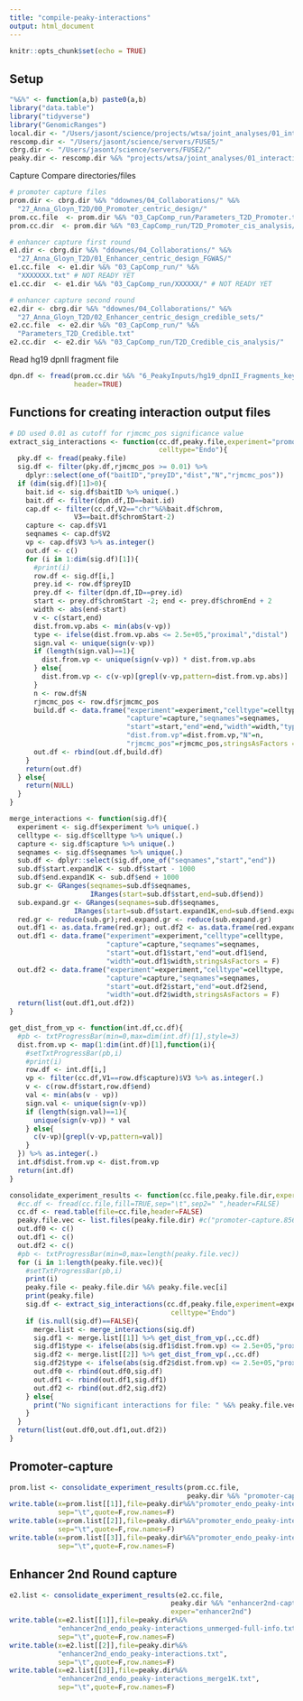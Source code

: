 ```yaml
---
title: "compile-peaky-interactions"
output: html_document
---
```


```r
knitr::opts_chunk$set(echo = TRUE)
```

## Setup 

```r
"%&%" <- function(a,b) paste0(a,b)
library("data.table")
library("tidyverse")
library("GenomicRanges")
local.dir <- "/Users/jasont/science/projects/wtsa/joint_analyses/01_interaction-mapping/"
rescomp.dir <- "/Users/jasont/science/servers/FUSE5/"
cbrg.dir <- "/Users/jasont/science/servers/FUSE2/"
peaky.dir <- rescomp.dir %&% "projects/wtsa/joint_analyses/01_interaction-mapping/peaky_interactions/"
```

Capture Compare directories/files 

```r
# promoter capture files 
prom.dir <- cbrg.dir %&% "ddownes/04_Collaborations/" %&%
  "27_Anna_Gloyn_T2D/00_Promoter_centric_design/"
prom.cc.file  <- prom.dir %&% "03_CapComp_run/Parameters_T2D_Promoter.txt"
prom.cc.dir  <- prom.dir %&% "03_CapComp_run/T2D_Promoter_cis_analysis/"

# enhancer capture first round  
e1.dir <- cbrg.dir %&% "ddownes/04_Collaborations/" %&%
  "27_Anna_Gloyn_T2D/01_Enhancer_centric_design_FGWAS/"
e1.cc.file  <- e1.dir %&% "03_CapComp_run/" %&%
  "XXXXXXX.txt" # NOT READY YET 
e1.cc.dir  <- e1.dir %&% "03_CapComp_run/XXXXXX/" # NOT READY YET 

# enhancer capture second round  
e2.dir <- cbrg.dir %&% "ddownes/04_Collaborations/" %&%
  "27_Anna_Gloyn_T2D/02_Enhancer_centric_design_credible_sets/"
e2.cc.file  <- e2.dir %&% "03_CapComp_run/" %&%
  "Parameters_T2D_Credible.txt"
e2.cc.dir  <- e2.dir %&% "03_CapComp_run/T2D_Credible_cis_analysis/"
```

Read hg19 dpnII fragment file 

```r
dpn.df <- fread(prom.cc.dir %&% "6_PeakyInputs/hg19_dpnII_Fragments_key.bed",
                header=TRUE)
```

## Functions for creating interaction output files 

```r
# DD used 0.01 as cutoff for rjmcmc_pos significance value 
extract_sig_interactions <- function(cc.df,peaky.file,experiment="promoter",
                                     celltype="Endo"){
  pky.df <- fread(peaky.file)
  sig.df <- filter(pky.df,rjmcmc_pos >= 0.01) %>% 
    dplyr::select(one_of("baitID","preyID","dist","N","rjmcmc_pos"))
  if (dim(sig.df)[1]>0){
    bait.id <- sig.df$baitID %>% unique(.)
    bait.df <- filter(dpn.df,ID==bait.id)
    cap.df <- filter(cc.df,V2=="chr"%&%bait.df$chrom,
                V3==bait.df$chromStart-2)
    capture <- cap.df$V1
    seqnames <- cap.df$V2
    vp <- cap.df$V3 %>% as.integer()
    out.df <- c()
    for (i in 1:dim(sig.df)[1]){
      #print(i)
      row.df <- sig.df[i,]
      prey.id <- row.df$preyID
      prey.df <- filter(dpn.df,ID==prey.id)
      start <- prey.df$chromStart -2; end <- prey.df$chromEnd + 2
      width <- abs(end-start)
      v <- c(start,end)
      dist.from.vp.abs <- min(abs(v-vp))
      type <- ifelse(dist.from.vp.abs <= 2.5e+05,"proximal","distal")
      sign.val <- unique(sign(v-vp))
      if (length(sign.val)==1){
        dist.from.vp <- unique(sign(v-vp)) * dist.from.vp.abs
      } else{
        dist.from.vp <- c(v-vp)[grepl(v-vp,pattern=dist.from.vp.abs)]
      }
      n <- row.df$N
      rjmcmc_pos <- row.df$rjmcmc_pos
      build.df <- data.frame("experiment"=experiment,"celltype"=celltype,
                             "capture"=capture,"seqnames"=seqnames,
                             "start"=start,"end"=end,"width"=width,"type"=type,
                             "dist.from.vp"=dist.from.vp,"N"=n,
                             "rjmcmc_pos"=rjmcmc_pos,stringsAsFactors = F)
      out.df <- rbind(out.df,build.df)
    }
    return(out.df)    
  } else{
    return(NULL)
  }
}

merge_interactions <- function(sig.df){
  experiment <- sig.df$experiment %>% unique(.)
  celltype <- sig.df$celltype %>% unique(.)
  capture <- sig.df$capture %>% unique(.)
  seqnames <- sig.df$seqnames %>% unique(.)
  sub.df <- dplyr::select(sig.df,one_of("seqnames","start","end"))
  sub.df$start.expand1K <- sub.df$start - 1000
  sub.df$end.expand1K <- sub.df$end + 1000
  sub.gr <- GRanges(seqnames=sub.df$seqnames,
                    IRanges(start=sub.df$start,end=sub.df$end))
  sub.expand.gr <- GRanges(seqnames=sub.df$seqnames,
                IRanges(start=sub.df$start.expand1K,end=sub.df$end.expand1K))
  red.gr <- reduce(sub.gr);red.expand.gr <- reduce(sub.expand.gr)
  out.df1 <- as.data.frame(red.gr); out.df2 <- as.data.frame(red.expand.gr)
  out.df1 <- data.frame("experiment"=experiment,"celltype"=celltype,
                        "capture"=capture,"seqnames"=seqnames,
                        "start"=out.df1$start,"end"=out.df1$end,
                        "width"=out.df1$width,stringsAsFactors = F)
  out.df2 <- data.frame("experiment"=experiment,"celltype"=celltype,
                        "capture"=capture,"seqnames"=seqnames,
                        "start"=out.df2$start,"end"=out.df2$end,
                        "width"=out.df2$width,stringsAsFactors = F)
  return(list(out.df1,out.df2))
}

get_dist_from_vp <- function(int.df,cc.df){
  #pb <- txtProgressBar(min=0,max=dim(int.df)[1],style=3)
  dist.from.vp <- map(1:dim(int.df)[1],function(i){
    #setTxtProgressBar(pb,i)
    #print(i)
    row.df <- int.df[i,]
    vp <- filter(cc.df,V1==row.df$capture)$V3 %>% as.integer(.)
    v <- c(row.df$start,row.df$end)
    val <- min(abs(v - vp))
    sign.val <- unique(sign(v-vp))
    if (length(sign.val)==1){
      unique(sign(v-vp)) * val
    } else{
      c(v-vp)[grepl(v-vp,pattern=val)]
    }
  }) %>% as.integer(.)
  int.df$dist.from.vp <- dist.from.vp
  return(int.df)
}

```


```r

consolidate_experiment_results <- function(cc.file,peaky.file.dir,exper="promoter"){
  #cc.df <- fread(cc.file,fill=TRUE,sep="\t",sep2=" ",header=FALSE)
  cc.df <- read.table(file=cc.file,header=FALSE)
  peaky.file.vec <- list.files(peaky.file.dir) #c("promoter-capture.856876.peaky-output.txt")#
  out.df0 <- c()
  out.df1 <- c()
  out.df2 <- c() 
  #pb <- txtProgressBar(min=0,max=length(peaky.file.vec))
  for (i in 1:length(peaky.file.vec)){
    #setTxtProgressBar(pb,i)
    print(i)
    peaky.file <- peaky.file.dir %&% peaky.file.vec[i]
    print(peaky.file)
    sig.df <- extract_sig_interactions(cc.df,peaky.file,experiment=exper,
                                        celltype="Endo")
    if (is.null(sig.df)==FALSE){
      merge.list <- merge_interactions(sig.df)
      sig.df1 <- merge.list[[1]] %>% get_dist_from_vp(.,cc.df)
      sig.df1$type <- ifelse(abs(sig.df1$dist.from.vp) <= 2.5e+05,"proximal","distal")
      sig.df2 <- merge.list[[2]] %>% get_dist_from_vp(.,cc.df)
      sig.df2$type <- ifelse(abs(sig.df2$dist.from.vp) <= 2.5e+05,"proximal","distal")
      out.df0 <- rbind(out.df0,sig.df)
      out.df1 <- rbind(out.df1,sig.df1)
      out.df2 <- rbind(out.df2,sig.df2)      
    } else{
      print("No significant interactions for file: " %&% peaky.file.vec[i])
    }
  }
  return(list(out.df0,out.df1,out.df2))
}

```

## Promoter-capture

```r
prom.list <- consolidate_experiment_results(prom.cc.file,
                                            peaky.dir %&% "promoter-capture/")
write.table(x=prom.list[[1]],file=peaky.dir%&%"promoter_endo_peaky-interactions_unmerged-full-info.txt",
            sep="\t",quote=F,row.names=F)
write.table(x=prom.list[[2]],file=peaky.dir%&%"promoter_endo_peaky-interactions.txt",
            sep="\t",quote=F,row.names=F)
write.table(x=prom.list[[3]],file=peaky.dir%&%"promoter_endo_peaky-interactions_merge1K.txt",
            sep="\t",quote=F,row.names=F)
```


## Enhancer 2nd Round capture 

```r
e2.list <- consolidate_experiment_results(e2.cc.file,
                                        peaky.dir %&% "enhancer2nd-capture/",
                                        exper="enhancer2nd")
write.table(x=e2.list[[1]],file=peaky.dir%&%
            "enhancer2nd_endo_peaky-interactions_unmerged-full-info.txt",
            sep="\t",quote=F,row.names=F)
write.table(x=e2.list[[2]],file=peaky.dir%&%
            "enhancer2nd_endo_peaky-interactions.txt",
            sep="\t",quote=F,row.names=F)
write.table(x=e2.list[[3]],file=peaky.dir%&%
            "enhancer2nd_endo_peaky-interactions_merge1K.txt",
            sep="\t",quote=F,row.names=F)
```



